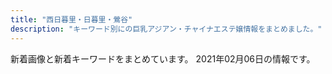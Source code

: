 ```yaml
---
title: "西日暮里・日暮里・鶯谷"
description: "キーワード別にの巨乳アジアン・チャイナエステ嬢情報をまとめました。"
---
```


新着画像と新着キーワードをまとめています。
2021年02月06日の情報です。

<DmmAffiliateIns />
<KeywordTable
  shops={
    [
    {
        "station": "JR\u65e5\u66ae\u91cc\u99c5\u5357\u53e3",
        "name": "\u30bd\u30d5\u30a3\u30a2",
        "url": "https://www.sofia-est.com/",
        "img_links": [
            "https://www.sofia-est.com/img/girl/pickup/pickup20180411052859.jpg",
            "https://www.sofia-est.com/img/girl/main/s85_1.jpg",
            "https://www.sofia-est.com/img/material/noimg_b.jpg",
            "https://www.sofia-est.com/img/material/photo8.jpg",
            "https://www.sofia-est.com/img/material/photo3.jpg",
            "https://www.sofia-est.com/img/girl/thumb/s92_2.jpg",
            "https://www.sofia-est.com/img/material/gm1_rollout.png",
            "https://www.sofia-est.com/img/material/gm6_rollout.png",
            "https://www.sofia-est.com/img/material/page2_subt1.png",
            "https://www.sofia-est.com/img/material/top_infomation.png",
            "https://www.sofia-est.com/img/material/photo5.jpg",
            "https://www.sofia-est.com/img/material/hosi5.png",
            "https://www.sofia-est.com/img/top/topslide20141211.jpg",
            "https://www.sofia-est.com/img/material/top_kodawari.png",
            "https://www.sofia-est.com/img/material/photo4.jpg",
            "https://www.sofia-est.com/img/girl/pickup/pickup20191220093702.jpg",
            "https://www.sofia-est.com/img/girl/thumb/s81_5.jpg",
            "https://www.sofia-est.com/img/girl/thumb/s94_2.jpg",
            "https://www.sofia-est.com/img/material/noimg_m.jpg",
            "https://www.sofia-est.com/img/material/top_news.png",
            "https://www.sofia-est.com/img/material/top_movie.png",
            "https://www.sofia-est.com/img/girl/list/s94_list.jpg",
            "https://www.sofia-est.com/img/girl/thumb/s111_2.jpg",
            "https://www.sofia-est.com/img/material/gm2_rollout.png",
            "https://www.sofia-est.com/img/girl/thumb/s55_3.jpg",
            "https://www.sofia-est.com/img/material/doublecourse_rev1.png",
            "https://www.sofia-est.com/img/top/topslide20150918.jpg",
            "https://www.sofia-est.com/img/material/iph.png",
            "https://www.sofia-est.com/img/girl/thumb/s55_2.jpg",
            "https://www.sofia-est.com/img/material/page6_subt1.png",
            "https://www.sofia-est.com/img/girl/thumb/s85_1.jpg",
            "https://www.sofia-est.com/img/girl/main/s57_1.jpg",
            "https://www.sofia-est.com/img/material/photo7.jpg",
            "https://www.sofia-est.com/img/girl/thumb/s57_1.jpg",
            "https://www.sofia-est.com/img/material/page3_subt1.png",
            "https://www.sofia-est.com/img/what/coupon202009.png",
            "https://www.sofia-est.com/img/material/page5_subt2.png",
            "https://www.sofia-est.com/img/material/page6_subt2.png",
            "https://www.sofia-est.com/img/girl/main/s89_1.jpg",
            "https://www.sofia-est.com/img/material/mobileqr.png",
            "https://www.sofia-est.com/img/girl/main/s99_1.jpg",
            "https://www.sofia-est.com/img/girl/thumb/s57_2.jpg",
            "https://www.sofia-est.com/img/girl/list/s100_list.jpg",
            "https://www.sofia-est.com/img/material/photo6.jpg",
            "https://www.sofia-est.com/img/girl/list/s85_list.jpg",
            "https://www.sofia-est.com/img/material/top_about.png",
            "https://www.sofia-est.com/img/girl/list/s81_list.jpg",
            "https://www.sofia-est.com/img/material/coursepoint_rev2.png",
            "https://www.sofia-est.com/img/girl/pickup/pickup20200111122329.jpg",
            "https://www.sofia-est.com/img/material/page4_subt2.png",
            "https://www.sofia-est.com/img/girl/thumb/s92_1.jpg",
            "https://www.sofia-est.com/img/girl/main/s84_1.jpg",
            "https://www.sofia-est.com/img/material/page3_1_subt1.png",
            "https://www.sofia-est.com/img/material/page5_subt1.png",
            "https://www.sofia-est.com/img/material/phototxt.jpg",
            "https://www.sofia-est.com/img/material/top_kodawariimg1.jpg",
            "https://www.sofia-est.com/img/girl/main/s81_1.jpg",
            "https://www.sofia-est.com/img/material/page6_subt3.png",
            "https://www.sofia-est.com/img/banner/koko_120x60.png",
            "https://www.sofia-est.com/img/girl/thumb/s81_2.jpg",
            "https://www.sofia-est.com/img/girl/thumb/s99_2.jpg",
            "https://www.sofia-est.com/img/material/page8_subt2.png",
            "https://www.sofia-est.com/img/material/photo2.jpg",
            "https://www.sofia-est.com/img/material/mob_youtube.png",
            "https://www.sofia-est.com/img/girl/main/s55_1.jpg",
            "https://www.sofia-est.com/img/material/noimg_thumb.jpg",
            "https://www.sofia-est.com/img/girl/thumb/s100_1.jpg",
            "https://www.sofia-est.com/img/material/top_twitter.png",
            "https://www.sofia-est.com/img/girl/thumb/s85_2.jpg",
            "https://www.sofia-est.com/img/girl/thumb/s94_1.jpg",
            "https://www.sofia-est.com/img/girl/thumb/s97_1.jpg",
            "https://www.sofia-est.com/img/girl/main/s97_1.jpg",
            "https://www.sofia-est.com/img/girl/mobilepickup/mobilepickup20200302124127.jpg",
            "https://www.sofia-est.com/img/material/page4_subt1.png",
            "https://www.sofia-est.com/img/girl/list/s57_list.jpg",
            "https://www.sofia-est.com/img/girl/thumb/s97_2.jpg",
            "https://www.sofia-est.com/img/girl/thumb/s84_1.jpg",
            "https://www.sofia-est.com/img/girl/list/s89_list.jpg",
            "https://www.sofia-est.com/img/material/photo1.jpg",
            "https://www.sofia-est.com/img/material/page3_1_subt2.png",
            "https://www.sofia-est.com/img/girl/thumb/s81_4.jpg",
            "https://www.sofia-est.com/img/girl/list/s56_list.jpg",
            "https://www.sofia-est.com/img/girl/thumb/s55_1.jpg",
            "https://www.sofia-est.com/img/girl/thumb/s89_1.jpg",
            "https://www.sofia-est.com/img/girl/main/s100_1.jpg",
            "https://www.sofia-est.com/img/girl/thumb/s89_2.jpg",
            "https://www.sofia-est.com/img/material/sd_rt_btn.png",
            "https://www.sofia-est.com/img/girl/list/s92_list.jpg",
            "https://www.sofia-est.com/img/material/top_newface.png",
            "https://www.sofia-est.com/img/material/photobig.jpg",
            "https://www.sofia-est.com/img/girl/thumb/s99_1.jpg",
            "https://www.sofia-est.com/img/material/top_camp.png",
            "https://www.sofia-est.com/img/girl/thumb/s81_1.jpg",
            "https://www.sofia-est.com/img/material/top_pickup.png",
            "https://www.sofia-est.com/img/material/gm5_rollout.png",
            "https://www.sofia-est.com/img/girl/main/s94_1.jpg",
            "https://www.sofia-est.com/img/girl/list/s99_list.jpg",
            "https://www.sofia-est.com/img/material/gm3_rollout.png",
            "https://www.sofia-est.com/img/material/page7_subt1.png",
            "https://www.sofia-est.com/img/girl/thumb/s57_4.jpg",
            "https://www.sofia-est.com/img/girl/pickup/pickup20191220093623.jpg",
            "https://www.sofia-est.com/img/girl/thumb/s84_2.jpg",
            "https://www.sofia-est.com/img/girl/list/s111_list.jpg",
            "https://www.sofia-est.com/img/top/topslide20141210.jpg",
            "https://www.sofia-est.com/img/material/courseoption_rev1.png",
            "https://www.sofia-est.com/img/girl/list/s84_list.jpg",
            "https://www.sofia-est.com/img/girl/thumb/s100_2.jpg",
            "https://www.sofia-est.com/img/material/movie_left_yaji.png",
            "https://www.sofia-est.com/img/girl/thumb/s56_1.jpg",
            "https://www.sofia-est.com/img/material/movie20141210.jpg",
            "https://www.sofia-est.com/img/girl/list/s97_list.jpg",
            "https://www.sofia-est.com/img/material/course_tanta1.png",
            "https://www.sofia-est.com/img/material/movie_right_yaji.png",
            "https://www.sofia-est.com/img/girl/thumb/s111_1.jpg",
            "https://www.sofia-est.com/img/material/movieicon.png",
            "https://www.sofia-est.com/img/girl/main/s111_1.jpg",
            "https://www.sofia-est.com/img/girl/thumb/s81_3.jpg",
            "https://www.sofia-est.com/img/girl/main/s92_1.jpg",
            "https://www.sofia-est.com/img/material/pagetop_rollout.png",
            "https://www.sofia-est.com/img/girl/list/s55_list.jpg",
            "https://www.sofia-est.com/img/material/yakusoku.png",
            "https://www.sofia-est.com/img/material/page8_subt1.png",
            "https://www.sofia-est.com/img/girl/pickup/pickup20190509222453.jpg",
            "https://www.sofia-est.com/img/material/gm4_rollout.png",
            "https://www.sofia-est.com/img/girl/thumb/s57_3.jpg",
            "https://www.sofia-est.com/img/material/course_tanta2.png",
            "https://www.sofia-est.com/img/girl/thumb/s85_3.jpg"
        ],
        "keywords": {
            "\u30bb\u30af\u30b7\u30fc": 29,
            "E": 2,
            "G": 2
        }
    },
    {
        "url": "http://flowerscent.este.work/",
        "name": "\u3075\u308f\u3075\u308f",
        "station": "JR\u897f\u65e5\u66ae\u91cc\u99c5",
        "keywords": {
            "83": 36,
            "E": 12,
            "86": 12,
            "D": 12,
            "87": 12,
            "C": 36
        },
        "img_links": [
            "http://flowerscent.este.work/2/uploadimg/1599833697.jpg",
            "http://flowerscent.este.work/head_3_4691_1556258938113847.png",
            "http://flowerscent.este.work/head_2_4691_1553674270815382.png",
            "http://flowerscent.este.work/head_1_4691_1553674270167089.png",
            "http://flowerscent.este.work/2/uploadimg/1600260826.jpg"
        ]
    },
    {
        "url": "http://www.mac-riraku106.xyz/",
        "name": "\u306f\u305f\u3061",
        "station": "JR\u65e5\u66ae\u91cc\u99c5\u5357\u53e3",
        "img_links": [
            "http://www.mac-riraku106.xyz/uploads/191219/1-191219124141563.jpg",
            "http://www.mac-riraku106.xyz/uploads/190723/25-1.jpg",
            "http://www.mac-riraku106.xyz/static/picture/1.jpg",
            "http://www.mac-riraku106.xyz/uploads/191209/1-1912091229204E.jpg",
            "http://www.mac-riraku106.xyz/uploads/200317/1-20031G44220J0.jpg",
            "http://www.mac-riraku106.xyz/uploads/190723/23-2.jpg",
            "http://www.mac-riraku106.xyz/uploads/200501/1-200501125150516.jpg",
            "http://www.mac-riraku106.xyz/uploads/190723/10-1.jpg",
            "http://www.mac-riraku106.xyz/static/picture/top-img03.png",
            "http://www.mac-riraku106.xyz/uploads/200310/1-200310130925920.jpg",
            "http://www.mac-riraku106.xyz/uploads/200501/1-200501145011C2.jpg",
            "http://www.mac-riraku106.xyz/uploads/200317/1-20031G4420c38.jpg",
            "http://www.mac-riraku106.xyz/uploads/190826/1-1ZR6144611E0.jpg",
            "http://www.mac-riraku106.xyz/uploads/191209/1-191209122ZY50.jpg",
            "http://www.mac-riraku106.xyz/uploads/190723/1-1.jpg",
            "http://www.mac-riraku106.xyz/uploads/191106/1-191106092T0531.jpg",
            "http://www.mac-riraku106.xyz/static/picture/michi01.png",
            "http://www.mac-riraku106.xyz/static/picture/top-img02.png",
            "http://www.mac-riraku106.xyz/uploads/200801/1-200P1110631926.jpg",
            "http://www.mac-riraku106.xyz/uploads/200317/1-20031G44235R7.jpg",
            "http://www.mac-riraku106.xyz/uploads/190723/10-2.jpg",
            "http://www.mac-riraku106.xyz/uploads/200501/1-200501125159161.jpg",
            "http://www.mac-riraku106.xyz/uploads/200310/1-20031013091I08.jpg",
            "http://www.mac-riraku106.xyz/uploads/191128/1-19112Q31009521.jpg",
            "http://www.mac-riraku106.xyz/uploads/190723/1-2.jpg",
            "http://www.mac-riraku106.xyz/uploads/200501/1-200501144951148.jpg",
            "http://www.mac-riraku106.xyz/uploads/200608/1-20060Q02506204.jpg",
            "http://www.mac-riraku106.xyz/uploads/191008/1-19100Q5453V63.jpg",
            "http://www.mac-riraku106.xyz/uploads/200325/1-2003251H312V4.jpg",
            "http://www.mac-riraku106.xyz/uploads/190723/23-1.jpg",
            "http://www.mac-riraku106.xyz/uploads/200310/1-200310130Z0421.jpg",
            "http://www.mac-riraku106.xyz/uploads/191128/1-19112Q3111UF.jpg",
            "http://www.mac-riraku106.xyz/uploads/200325/1-2003251H340B9.jpg",
            "http://www.mac-riraku106.xyz/static/picture/top-img01.png",
            "http://www.mac-riraku106.xyz/uploads/190723/23-3.jpg",
            "http://www.mac-riraku106.xyz/uploads/190723/21-1.jpg",
            "http://www.mac-riraku106.xyz/uploads/191106/1-191106092S0357.jpg",
            "http://www.mac-riraku106.xyz/uploads/190906/1-1ZZ6125225A4.jpg",
            "http://www.mac-riraku106.xyz/uploads/200801/1-200P1110412514.jpg",
            "http://www.mac-riraku106.xyz/uploads/191209/1-191209123459153.jpg",
            "http://www.mac-riraku106.xyz/uploads/191219/1-19121912423J29.jpg",
            "http://www.mac-riraku106.xyz/uploads/190723/34-1.jpg",
            "http://www.mac-riraku106.xyz/static/picture/top-img09.png",
            "http://www.mac-riraku106.xyz/uploads/190826/1-1ZR614462Qa.jpg",
            "http://www.mac-riraku106.xyz/uploads/191128/1-19112Q3102OP.jpg",
            "http://www.mac-riraku106.xyz/static/picture/call.png",
            "http://www.mac-riraku106.xyz/uploads/200801/1-200P1110A4M2.jpg",
            "http://www.mac-riraku106.xyz/static/picture/2.jpg",
            "http://www.mac-riraku106.xyz/uploads/200818/1-200QQ55415J4.jpg",
            "http://www.mac-riraku106.xyz/uploads/200501/1-200501125251121.jpg",
            "http://www.mac-riraku106.xyz/uploads/200501/1-200501125300127.jpg",
            "http://www.mac-riraku106.xyz/uploads/200818/1-200QQ5535E92.jpg",
            "http://www.mac-riraku106.xyz/uploads/190906/1-1ZZ612503C39.jpg",
            "http://www.mac-riraku106.xyz/uploads/190926/1-1Z926131R6102.jpg",
            "http://www.mac-riraku106.xyz/uploads/200608/1-20060Q0251EY.jpg",
            "http://www.mac-riraku106.xyz/uploads/190723/33-1.jpg",
            "http://www.mac-riraku106.xyz/uploads/200818/1-200QQ554231G.jpg",
            "http://www.mac-riraku106.xyz/uploads/190723/30-1.jpg",
            "http://www.mac-riraku106.xyz/uploads/190926/1-1Z926131T2408.jpg",
            "http://www.mac-riraku106.xyz/static/picture/tel.png",
            "http://www.mac-riraku106.xyz/uploads/191008/1-19100Q5451M20.jpg",
            "http://www.mac-riraku106.xyz/static/picture/michi02.png",
            "http://www.mac-riraku106.xyz/uploads/191106/1-191106092J62Y.jpg",
            "http://www.mac-riraku106.xyz/uploads/200501/1-200501145002a7.jpg"
        ],
        "keywords": {
            "F": 3,
            "D": 46,
            "85": 15,
            "C": 20,
            "94": 3,
            "86": 18,
            "E": 7
        }
    },
    {
        "img_links": [
            "http://momo.tyo.cm/photos/sites/53/2020/08/2020083106342164.jpg",
            "http://momo.tyo.cm/images/top_slider02.jpg",
            "http://momo.tyo.cm/images/border01.png",
            "http://momo.tyo.cm/images/tit_link01.png",
            "http://momo.tyo.cm/photos/sites/53/2020/12/202012011041246.jpg",
            "http://momo.tyo.cm/images/tit05.png",
            "http://momo.tyo.cm/images/nav_link06.png",
            "http://momo.tyo.cm/images/tit_staff.png",
            "http://momo.tyo.cm/images/nav_link03.png",
            "http://momo.tyo.cm/images/nav_link02.png",
            "http://momo.tyo.cm/images/top_slider01.jpg",
            "http://momo.tyo.cm/photos/sites/53/2020/12/2020120110412383.jpg",
            "http://momo.tyo.cm/images/border02.png",
            "http://momo.tyo.cm/photos/sites/53/2020/08/2020083106342133.jpg",
            "http://momo.tyo.cm/images/tit03.png",
            "http://momo.tyo.cm/images/tit_com05.png",
            "http://momo.tyo.cm/images/tit01.png",
            "http://momo.tyo.cm/images/tit_com03.png",
            "http://momo.tyo.cm/images/bg_pick.png",
            "http://momo.tyo.cm/images/tit_com01.png",
            "http://momo.tyo.cm/images/nav_link05.png",
            "http://momo.tyo.cm/images/nav_link04.png",
            "http://momo.tyo.cm/images/tit_com04.png",
            "http://momo.tyo.cm/images/tit02.png",
            "http://momo.tyo.cm/images/news.png",
            "http://momo.tyo.cm/images/nav_link01.png",
            "http://momo.tyo.cm/images/tit04.png",
            "http://momo.tyo.cm/images/pagetop.png",
            "http://momo.tyo.cm/images/tit_com02.png",
            "http://momo.tyo.cm/images/tit_com.png"
        ],
        "url": "http://momo.tyo.cm/",
        "name": "\u6843",
        "keywords": {
            "86": 15,
            "85": 5,
            "D": 20
        },
        "station": "JR\u65e5\u66ae\u91cc\u99c5\u5357\u53e3"
    },
    {
        "station": "JR\u897f\u65e5\u66ae\u91cc\u99c5",
        "url": "http://onkyoukou.tyo.cm/",
        "keywords": {
            "C": 13,
            "87": 3,
            "88": 6,
            "86": 3
        },
        "img_links": [
            "http://onkyoukou.tyo.cm/images/mobile.jpg",
            "http://onkyoukou.tyo.cm/photos/sites/88/2017/03/staff4.jpg",
            "http://onkyoukou.tyo.cm/images/s_mobile.jpg",
            "http://onkyoukou.tyo.cm/images/acc2.jpg",
            "http://onkyoukou.tyo.cm/images/n3.jpg",
            "http://onkyoukou.tyo.cm/images/top.png",
            "http://onkyoukou.tyo.cm/images/nbj3.jpg",
            "http://onkyoukou.tyo.cm/images/acc3.jpg",
            "http://onkyoukou.tyo.cm/images/line.jpg",
            "http://onkyoukou.tyo.cm/images/n1.jpg",
            "http://onkyoukou.tyo.cm/images/s_pick.jpg",
            "http://onkyoukou.tyo.cm/images/acc1.jpg",
            "http://onkyoukou.tyo.cm/photos/sites/88/2020/03/2020030111163079.jpg",
            "http://onkyoukou.tyo.cm/images/s_link.jpg",
            "http://onkyoukou.tyo.cm/photos/sites/88/2017/03/staff2.jpg",
            "http://onkyoukou.tyo.cm/images/face_bj.jpg",
            "http://onkyoukou.tyo.cm/images/s_staff.jpg",
            "http://onkyoukou.tyo.cm/images/s_face.jpg",
            "http://onkyoukou.tyo.cm/photos/sites/88/2017/03/staff1.jpg",
            "http://onkyoukou.tyo.cm/images/s_staff1.jpg",
            "http://onkyoukou.tyo.cm/images/face_bj3.jpg",
            "http://onkyoukou.tyo.cm/images/s_news.jpg",
            "http://onkyoukou.tyo.cm/images/nbj1.jpg"
        ],
        "name": "\u6e29\u99a8\u6e2f-\u304a\u3093\u304d\u3087\u3046\u3053\u3046-"
    },
    {
        "name": "\u706f\u308a\u5c4b",
        "img_links": [
            "http://chou.ies.bz/photos/sites/85/2019/07/2019070106340260.jpg",
            "http://chou.ies.bz/images/s1.png",
            "http://chou.ies.bz/photos/sites/85/2020/12/2020121802483415.jpg",
            "http://chou.ies.bz/images/s_news.png",
            "http://chou.ies.bz/images/s_link.png",
            "http://chou.ies.bz/photos/sites/85/2019/07/2019070106330942.jpg",
            "http://chou.ies.bz/photos/sites/85/2019/07/2019070509385227.jpg",
            "http://chou.ies.bz/images/s_staff.jpg",
            "http://chou.ies.bz/photos/sites/85/2019/07/2019070106320474.jpg",
            "http://chou.ies.bz/images/n3.png",
            "http://chou.ies.bz/images/n1.jpg",
            "http://chou.ies.bz/photos/sites/85/2019/12/2019120602315853.jpg",
            "http://chou.ies.bz/images/mobile.png",
            "http://chou.ies.bz/photos/sites/85/2020/12/2020120204150858.jpg",
            "http://chou.ies.bz/images/s3.png",
            "http://chou.ies.bz/photos/sites/85/2020/12/2020120204265615.jpg",
            "http://chou.ies.bz/photos/sites/85/2019/06/2019062803491517.jpg",
            "http://chou.ies.bz/photos/sites/85/2020/10/2020100610383828.jpg",
            "http://chou.ies.bz/photos/sites/85/2020/10/2020100610370157.jpg",
            "http://chou.ies.bz/images/s_pick.png",
            "http://chou.ies.bz/images/top.png",
            "http://chou.ies.bz/photos/sites/85/2019/07/2019070106333414.jpg"
        ],
        "station": "JR\u897f\u65e5\u66ae\u91cc\u99c5",
        "keywords": {
            "D": 9,
            "85": 1,
            "E": 1,
            "84": 2,
            "C": 1,
            "86": 7,
            "87": 1
        },
        "url": "http://chou.ies.bz/"
    },
    {
        "station": "JR\u9daf\u8c37\u99c5\u5317\u53e3",
        "url": "http://www.es-ms.work/",
        "keywords": {},
        "name": "\u685c\u306e\u5bb6",
        "img_links": [
            "http://www.es-ms.work/images/news.jpg",
            "http://www.es-ms.work/images/staff_t.jpg",
            "http://www.es-ms.work/images/int2.jpg",
            "http://www.es-ms.work/images/rec2.jpg",
            "http://www.es-ms.work/img/sayuri1.jpg",
            "http://www.es-ms.work/images/s1.png",
            "http://www.es-ms.work/staff/sayuri.jpg",
            "http://www.es-ms.work/img/kaya1.jpg",
            "http://www.es-ms.work/staff/kaya.jpg",
            "http://www.es-ms.work/images/1.jpg",
            "http://www.es-ms.work/staff/rina.jpg",
            "http://www.es-ms.work/images/rec1.jpg",
            "http://www.es-ms.work/images/int1.jpg",
            "http://www.es-ms.work/img/rina1.jpg",
            "http://www.es-ms.work/images/3.jpg",
            "http://www.es-ms.work/images/sys.jpg",
            "http://www.es-ms.work/images/head.jpg",
            "http://www.es-ms.work/images/tg.jpg",
            "http://www.es-ms.work/images/ac1.jpg",
            "http://www.es-ms.work/images/2.jpg",
            "http://www.es-ms.work/images/interior_t.jpg"
        ]
    },
    {
        "img_links": [
            "https://mominoki.tyo.ac/photos/sites/41/2020/09/2020092804344656.jpg",
            "https://mominoki.tyo.ac/images/themes/pink/s_newface.png",
            "https://mominoki.tyo.ac/images/room4.jpg",
            "https://mominoki.tyo.ac/images/themes/pink/s_link.png",
            "https://mominoki.tyo.ac/images/themes/pink/line.png",
            "https://mominoki.tyo.ac/photos/sites/41/2020/09/2020092801595154.jpg",
            "https://mominoki.tyo.ac/images/themes/pink/mobile.jpg",
            "https://mominoki.tyo.ac/images/room1.jpg",
            "https://mominoki.tyo.ac/images/themes/pink/s_staff.png",
            "https://mominoki.tyo.ac/images/themes/pink/no1.png",
            "https://mominoki.tyo.ac/images/themes/pink/s_ranking.png",
            "https://mominoki.tyo.ac/images/room3.jpg",
            "https://mominoki.tyo.ac/images/themes/pink/s_pickup.png",
            "https://mominoki.tyo.ac/photos/sites/41/2020/09/2020092810535583.jpg",
            "https://mominoki.tyo.ac/photos/sites/41/2020/09/2020092804344750.jpg",
            "https://mominoki.tyo.ac/photos/sites/41/2020/09/2020092804344859.jpg",
            "https://mominoki.tyo.ac/images/themes/pink/r3.jpg",
            "https://mominoki.tyo.ac/photos/sites/41/2020/11/2020111401222038.jpg",
            "https://mominoki.tyo.ac/images/themes/pink/no2.png",
            "https://mominoki.tyo.ac/images/room2.jpg",
            "https://mominoki.tyo.ac/images/themes/pink/s_news.png"
        ],
        "station": "\u753a\u5c4b\u99c51\u756a\u51fa\u53e3",
        "url": "https://mominoki.tyo.ac/",
        "keywords": {
            "85": 12,
            "E": 4,
            "86": 4,
            "D": 20,
            "87": 8,
            "C": 14
        },
        "name": "\u3082\u307f\u306e\u6728"
    },
    {
        "keywords": {},
        "name": "\u672a\u6765",
        "station": "\u65e5\u66ae\u91cc\u99c5\u6771\u53e3",
        "img_links": [
            "http://www.relax-mirai.info/gals/risa1.jpg",
            "http://www.relax-mirai.info/i/120/sayuri1.jpg",
            "http://www.relax-mirai.info/images/info01.jpg",
            "http://www.relax-mirai.info/images/m03.jpg",
            "http://www.relax-mirai.info/images/sayuri1.jpg",
            "http://www.relax-mirai.info/images/risa1.jpg",
            "http://www.relax-mirai.info/images/momo1.jpg",
            "http://www.relax-mirai.info/images/qr.jpg",
            "http://www.relax-mirai.info/gals/kaka1.jpg",
            "http://www.relax-mirai.info/images/info02.jpg",
            "http://www.relax-mirai.info/i/images/sayuri1.jpg",
            "http://www.relax-mirai.info/images/m02.jpg",
            "http://www.relax-mirai.info/gals/emi1.jpg",
            "http://www.relax-mirai.info/gals/aki1.jpg",
            "http://www.relax-mirai.info/i/images/momo1.jpg",
            "http://www.relax-mirai.info/images/m04.jpg"
        ],
        "url": "http://www.relax-mirai.info/"
    },
    {
        "name": "\u307b\u307b\u3048\u307f",
        "url": "http://www.hohoemi.es-relax.info/",
        "keywords": {},
        "station": "JR\u897f\u65e5\u66ae\u91cc\u99c5",
        "img_links": [
            "http://www.hohoemi.es-relax.info/i/room/r01.jpg",
            "http://www.hohoemi.es-relax.info/gals/karin1.jpg",
            "http://www.hohoemi.es-relax.info/images/r04.jpg",
            "http://www.hohoemi.es-relax.info/images/r03.jpg",
            "http://www.hohoemi.es-relax.info/gals/yuyu1.jpg",
            "http://www.hohoemi.es-relax.info/gals/yuri1.jpg",
            "http://www.hohoemi.es-relax.info/gals/nanami1.jpg",
            "http://www.hohoemi.es-relax.info/i/room/r03.jpg",
            "http://www.hohoemi.es-relax.info/i/room/r02.jpg",
            "http://www.hohoemi.es-relax.info/images/img04.jpg",
            "http://www.hohoemi.es-relax.info/i/room/r04.jpg",
            "http://www.hohoemi.es-relax.info/images/r05.jpg",
            "http://www.hohoemi.es-relax.info/images/img03.jpg",
            "http://www.hohoemi.es-relax.info/gals/egao1.jpg",
            "http://www.hohoemi.es-relax.info/images/r02.jpg",
            "http://www.hohoemi.es-relax.info/images/r01.jpg",
            "http://www.hohoemi.es-relax.info/gals/monika1.jpg",
            "http://www.hohoemi.es-relax.info/images/nanami1.jpg",
            "http://www.hohoemi.es-relax.info/gals/nana1.jpg",
            "http://www.hohoemi.es-relax.info/gals/rika1.jpg",
            "http://www.hohoemi.es-relax.info/images/162-1.jpg",
            "http://www.hohoemi.es-relax.info/gals/mimi1.jpg",
            "http://www.hohoemi.es-relax.info/images/newsbar.jpg",
            "http://www.hohoemi.es-relax.info/gals/mirai1.jpg",
            "http://www.hohoemi.es-relax.info/images/img02.jpg"
        ]
    },
    {
        "url": "http://www.ai-lian.work/",
        "name": "\u5fc3\u7f8e",
        "keywords": {},
        "img_links": [
            "http://www.ai-lian.work/images/tel.jpg",
            "http://www.ai-lian.work/images/news.jpg",
            "http://www.ai-lian.work/images/line.png",
            "http://www.ai-lian.work/images/ta.jpg",
            "http://www.ai-lian.work/images/int1.jpg",
            "http://www.ai-lian.work/images/1.jpg",
            "http://www.ai-lian.work/images/int2.jpg",
            "http://www.ai-lian.work/img/saya1.jpg",
            "http://www.ai-lian.work/img/yui1.jpg",
            "http://www.ai-lian.work/images/3.jpg",
            "http://www.ai-lian.work/images/mobile.jpg",
            "http://www.ai-lian.work/images/sys1.jpg",
            "http://www.ai-lian.work/images/interior_t.jpg",
            "http://www.ai-lian.work/images/head.jpg",
            "http://www.ai-lian.work/images/staff_t.jpg",
            "http://www.ai-lian.work/images/rec1.jpg",
            "http://www.ai-lian.work/images/2.jpg",
            "http://www.ai-lian.work/img/aya1.jpg"
        ],
        "station": "JR\u9daf\u8c37\u99c5\u5317\u53e3"
    },
    {
        "img_links": [
            "http://es-rlx.com/img/ttl_mobile.png",
            "http://es-rlx.com/staff/yuki/01mb.jpg",
            "http://es-rlx.com/staff/minami/01mb.jpg",
            "http://es-rlx.com/staff/mai/01.jpg",
            "http://es-rlx.com/staff/sakura/01mb.jpg",
            "http://es-rlx.com/pic/top2.jpg",
            "http://es-rlx.com/staff/yuki/01.jpg",
            "http://es-rlx.com/staff/mai/01mb.jpg",
            "http://es-rlx.com/pic/head.png",
            "http://es-rlx.com/staff/sakura/01.jpg",
            "http://es-rlx.com/i/files/homeimg.jpg",
            "http://es-rlx.com/img/youtube.jpg",
            "http://es-rlx.com/pic/top3.jpg",
            "http://es-rlx.com/staff/rumi/01.jpg",
            "http://es-rlx.com/img/access/road01.jpg",
            "http://es-rlx.com/staff/anna/01mb.jpg",
            "http://es-rlx.com/img/access/road02.jpg",
            "http://es-rlx.com/img/access/road04.jpg",
            "http://es-rlx.com/img/ttl_tnew.png",
            "http://es-rlx.com/img/ttl_rec.png",
            "http://es-rlx.com/img/ttl_staff.png",
            "http://es-rlx.com/staff/rumi/01mb.jpg",
            "http://es-rlx.com/img/access/road03.jpg",
            "http://es-rlx.com/img/access/roaddm.png",
            "http://es-rlx.com/img/access/kanban.png",
            "http://es-rlx.com/img/ft_tel.png",
            "http://es-rlx.com/pic/top1.jpg",
            "http://es-rlx.com/staff/anna/01.jpg",
            "http://es-rlx.com/staff/minami/01.jpg"
        ],
        "station": "JR\u9daf\u8c37\u99c5\u5317\u53e3",
        "name": "\u5065\u7f8e\u5802",
        "url": "http://es-rlx.com/",
        "keywords": {
            "C": 21
        }
    },
    {
        "img_links": [
            "http://yonze.m-relax.net/images/bar-cam.png",
            "http://yonze.m-relax.net/images/bar-greeting.png",
            "http://yonze.m-relax.net/images/pic-imihi2.jpg",
            "http://yonze.m-relax.net/pic/pic3.jpg",
            "http://yonze.m-relax.net/pic/pic2.jpg",
            "http://yonze.m-relax.net/images/cam.png",
            "http://yonze.m-relax.net/images/bar-photo.png",
            "http://yonze.m-relax.net/images/b-tel3.png",
            "http://yonze.m-relax.net/images/bar-midasi1.png",
            "http://yonze.m-relax.net/images/cam20201201.png",
            "http://yonze.m-relax.net/pic/pic1.jpg"
        ],
        "url": "http://yonze.m-relax.net/",
        "keywords": {},
        "station": "JR\u65e5\u66ae\u91cc\u99c5\u6771\u53e3",
        "name": "\u30e8\u30f3\u30bc"
    },
    {
        "name": "\u307f\u306a\u307f",
        "keywords": {},
        "station": "JR\u65e5\u66ae\u91cc\u99c5\u6771\u53e3",
        "url": "http://es-minami.com/",
        "img_links": [
            "http://www.es-minami.com/images/sayuri2.jpg",
            "http://www.es-minami.com/img/yuki1.jpg",
            "http://es-minami.com/img/nana1.jpg",
            "http://es-minami.com/img/mika1.jpg",
            "http://www.es-minami.com/img/sayuri2.jpg",
            "http://www.es-minami.com/images/staff-bar.png",
            "http://es-minami.com/img/sayuri1.jpg",
            "http://www.es-minami.com/images/yuki1.jpg",
            "http://www.es-minami.com/img/nana1.jpg",
            "http://es-minami.com/images/news.png",
            "http://es-minami.com/images/mobole.png",
            "http://www.es-minami.com/gals/sayuri2.jpg",
            "http://www.es-minami.com/gals/mika1.jpg",
            "http://www.es-minami.com/gals/riri1.jpg",
            "http://www.es-minami.com/gals/sakura1.jpg",
            "http://es-minami.com/gals/nana1.jpg",
            "http://www.es-minami.com/gals/rika1.jpg",
            "http://www.es-minami.com/gals/mika2.jpg",
            "http://es-minami.com/images/pick_staff6.jpg",
            "http://www.es-minami.com/images/mika2.jpg",
            "http://es-minami.com/img/yuki1.jpg",
            "http://www.es-minami.com/images/pick_staff6.jpg",
            "http://es-minami.com/images/staff-bar.png",
            "http://es-minami.com/gals/yuki1.jpg",
            "http://es-minami.com/gals/sayuri1.jpg",
            "http://es-minami.com/images/mika1.jpg",
            "http://www.es-minami.com/gals/yuki1.jpg",
            "http://www.es-minami.com/gals/sayuri1.jpg",
            "http://es-minami.com/gals/mika1.jpg",
            "http://www.es-minami.com/images/news.png",
            "http://www.es-minami.com/images/sayuri1.jpg",
            "http://www.es-minami.com/images/mobole.png",
            "http://www.es-minami.com/img/mika2.jpg",
            "http://www.es-minami.com/images/rika1.jpg",
            "http://es-minami.com/img/riri1.jpg",
            "http://es-minami.com/gals/sayuri2.jpg",
            "http://www.es-minami.com/images/mika1.jpg",
            "http://es-minami.com/img/mika2.jpg",
            "http://es-minami.com/images/rika1.jpg",
            "http://www.es-minami.com/gals/nana1.jpg",
            "http://www.es-minami.com/images/nana1.jpg",
            "http://es-minami.com/images/sayuri1.jpg",
            "http://es-minami.com/gals/mika2.jpg",
            "http://www.es-minami.com/images/riri1.jpg",
            "http://es-minami.com/gals/sakura1.jpg",
            "http://es-minami.com/gals/riri1.jpg",
            "http://es-minami.com/images/yuki1.jpg",
            "http://www.es-minami.com/img/riri1.jpg",
            "http://es-minami.com/images/mika2.jpg",
            "http://es-minami.com/images/nana1.jpg",
            "http://es-minami.com/images/sayuri2.jpg",
            "http://www.es-minami.com/img/mika1.jpg",
            "http://es-minami.com/img/sayuri2.jpg",
            "http://es-minami.com/images/riri1.jpg",
            "http://es-minami.com/gals/rika1.jpg",
            "http://www.es-minami.com/img/sayuri1.jpg"
        ]
    },
    {
        "url": "http://lapis.tyo.cm/",
        "name": "\u30e9\u30d4\u30b9",
        "keywords": {
            "83": 4,
            "86": 8,
            "87": 4,
            "D": 16
        },
        "station": "JR\u9daf\u8c37\u99c5\u5317\u53e3",
        "img_links": [
            "http://lapis.tyo.cm/photos/sites/75/2021/01/2021010407562324.jpg",
            "http://lapis.tyo.cm/images/new.jpg",
            "http://lapis.tyo.cm/images/s_blog.jpg",
            "http://lapis.tyo.cm/images/pick_bj1.jpg",
            "http://lapis.tyo.cm/photos/sites/75/2021/01/2021010407562290.jpg",
            "http://lapis.tyo.cm/images/mobile.jpg",
            "http://lapis.tyo.cm/photos/sites/75/2021/01/2021010407562482.jpg",
            "http://lapis.tyo.cm/images/pick_bj3.jpg",
            "http://lapis.tyo.cm/images/s_staff.jpg",
            "http://lapis.tyo.cm/images/nbj1.jpg",
            "http://lapis.tyo.cm/images/s_link.jpg",
            "http://lapis.tyo.cm/images/top.png",
            "http://lapis.tyo.cm/images/nbj3.jpg",
            "http://lapis.tyo.cm/images/s_pick.jpg",
            "http://lapis.tyo.cm/images/s_face.jpg",
            "http://lapis.tyo.cm/photos/sites/75/2021/01/2021010407562697.jpg"
        ]
    },
    {
        "img_links": [
            "http://www.en-nippori.net/image/therapist/02.jpg",
            "http://www.en-nippori.net/image/therapist/03.jpg",
            "http://www.en-nippori.net/image/mainparts/images/navi01_05.jpg",
            "http://www.en-nippori.net/image/mainparts/images/navi01_02.jpg",
            "http://www.en-nippori.net/image/mainparts/images/navi01_03.jpg",
            "http://www.en-nippori.net/image/mainparts/images/navi01_07.jpg",
            "http://www.en-nippori.net/image/therapist/04.jpg",
            "http://www.en-nippori.net/image/index/top.jpg",
            "http://www.en-nippori.net/image/mainparts/images/navi01_06.jpg",
            "http://www.en-nippori.net/image/mainparts/main.jpg",
            "http://www.en-nippori.net/image/mainparts/images/navi01_04.jpg",
            "http://www.en-nippori.net/image/therapist/06.jpg",
            "http://www.en-nippori.net/image/therapist/01.jpg"
        ],
        "station": "JR\u65e5\u66ae\u91cc\u99c5\u6771\u53e3",
        "name": "\u7e01",
        "url": "http://www.en-nippori.net/",
        "keywords": {
            "C": 6
        }
    }
]
}
/>
<DmmAffiliateScript />
